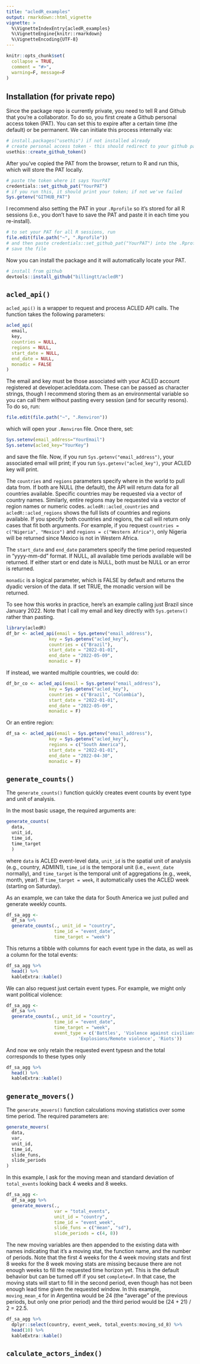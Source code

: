 ```yaml
---
title: "acledR_examples"
output: rmarkdown::html_vignette
vignette: >
  %\VignetteIndexEntry{acledR_examples}
  %\VignetteEngine{knitr::rmarkdown}
  %\VignetteEncoding{UTF-8}
---
```


```r
knitr::opts_chunk$set(
  collapse = TRUE,
  comment = "#>",
  warning=F, message=F
)
```




## Installation (for private repo)

Since the package repo is currently private, you need to tell R and Github that you're a collaborator. To do so, you first create a Github personal access token (PAT). You can set this to expire after a certain time (the default) or be permanent. We can initiate this process internally via:

```r
# install.packages("usethis") if not installed already
# create personal access token - this should redirect to your github page where you can copy the token
usethis::create_github_token()
```


After you've copied the PAT from the browser, return to R and run this, which will store the PAT locally. 

```r
# paste the token where it says YourPAT
credentials::set_github_pat("YourPAT")
# if you run this, it should print your token; if not we've failed
Sys.getenv("GITHUB_PAT")
```

I recommend also setting the PAT in your `.Rprofile` so it's stored for all R sessions (i.e., you don't have to save the PAT and paste it in each time you re-install).

```r
# to set your PAT for all R sessions, run
file.edit(file.path("~", ".Rprofile"))
# and then paste credentials::set_github_pat("YourPAT") into the .Rprofile script
# save the file
```

Now you can install the package and it will automatically locate your PAT.
```r
# install from github
devtools::install_github("billingtt/acledR")
```

## `acled_api()`

`acled_api()` is a wrapper to request and process ACLED API calls. The function takes the following parameters:
```r
acled_api(
  email,
  key,
  countries = NULL,
  regions = NULL,
  start_date = NULL,
  end_date = NULL,
  monadic = FALSE
)
```

The email and key must be those associated with your ACLED account registered at developer.acleddata.com. These can be passed as character strings, though I recommend storing them as an environmental variable so you can call them without pasting every session (and for security resons). To do so, run:
```r
file.edit(file.path("~", ".Renviron"))
```
which will open your `.Renviron` file. Once there, set:
```r
Sys.setenv(email_address="YourEmail")
Sys.setenv(acled_key="YourKey")
```
and save the file. Now, if you run `Sys.getenv("email_address")`, your associated email will print; if you run `Sys.getenv("acled_key")`, your ACLED key will print. 


The `countries` and `regions` parameters specify where in the world to pull data from. If both are NULL (the default), the API will return data for all countries available. Specific countries may be requested via a vector of country names. Similarly, entire regions may be requested via a vector of region names or numeric codes. `acledR::acled_countries` and `acledR::acled_regions` shows the full lists of countries and regions available. If you specify both countries and regions, the call will return only cases that fit both arguments. For example, if you request `countries = c("Nigeria", "Mexico")` and `regions = c("Western Africa")`, only Nigeria will be returned since Mexico is not in Western Africa. 

The `start_date` and `end_date` parameters specify the time period requested in "yyyy-mm-dd" format. If NULL, all available time periods available will be returned. If either start or end date is NULL, both must be NULL or an error is returned. 

`monadic` is a logical parameter, which is FALSE by default and returns the dyadic version of the data. If set TRUE, the monadic version will be returned. 

To see how this works in practice, here's an example calling just Brazil since January 2022. Note that I call my email and key directly with `Sys.getenv()` rather than pasting. 

```r
library(acledR)
df_br <- acled_api(email = Sys.getenv("email_address"),
                key = Sys.getenv("acled_key"),
                countries = c("Brazil"),
                start_date = "2022-01-01",
                end_date = "2022-05-09",
                monadic = F)
```

If instead, we wanted multiple countries, we could do:

```r
df_br_co <- acled_api(email = Sys.getenv("email_address"),
                key = Sys.getenv("acled_key"),
                countries = c("Brazil", "Colombia"),
                start_date = "2022-01-01",
                end_date = "2022-05-09",
                monadic = F)
```

Or an entire region:

```r
df_sa <- acled_api(email = Sys.getenv("email_address"),
                key = Sys.getenv("acled_key"),
                regions = c("South America"),
                start_date = "2022-01-01",
                end_date = "2022-04-30",
                monadic = F)
```



## `generate_counts()`

The `generate_counts()` function quickly creates event counts by event type and unit of analysis. 

In the most basic usage, the required arguments are:

```r
generate_counts(
  data,
  unit_id,
  time_id,
  time_target
  )
```
where `data` is ACLED event-level data, `unit_id` is the spatial unit of analysis (e.g., country, ADMIN1), `time_id` is the temporal unit (i.e., `event_date` normally), and `time_target` is the temporal unit of aggregations (e.g., week, month, year). If `time_target = week`, it automatically uses the ACLED week (starting on Saturday).

As an example, we can take the data for South America we just pulled and generate weekly counts. 
```r
df_sa_agg <-
  df_sa %>% 
  generate_counts(., unit_id = "country", 
                  time_id = "event_date",
                  time_target = "week")
```

This returns a tibble with columns for each event type in the data, as well as a column for the total events:
```r
df_sa_agg %>% 
  head() %>% 
  kableExtra::kable()
```


We can also request just certain event types. For example, we might only want political violence:

```r
df_sa_agg <-
  df_sa %>% 
  generate_counts(., unit_id = "country", 
                  time_id = "event_date",
                  time_target = "week",
                  event_type = c('Battles', 'Violence against civilians', 
                           'Explosions/Remote violence', 'Riots'))
```

And now we only retain the requested event typesn and the total corresponds to these types only

```r
df_sa_agg %>% 
  head() %>% 
  kableExtra::kable()
```






## `generate_movers()`

The `generate_movers()` function calculations moving statistics over some time period. The required parameters are:


```r
generate_movers(
  data,
  var,
  unit_id,
  time_id,
  slide_funs,
  slide_periods
)

```

In this example, I ask for the moving mean and standard deviation of `total_events` looking back 4 weeks and 8 weeks. 

```r
df_sa_agg <- 
  df_sa_agg %>% 
  generate_movers(., 
                  var = "total_events",
                  unit_id = "country",
                  time_id = "event_week",
                  slide_funs = c("mean", "sd"),
                  slide_periods = c(4, 8))
```


The new moving variables are then appended to the existing data with names indicating that it's a moving stat, the function name, and the number of periods. Note that the first 4 weeks for the 4 week moving stats and first 8 weeks for the 8 week moving stats are missing because there are not enough weeks to fill the requested time horizon yet. This is the default behavior but can be turned off if you set `complete=F`. In that case, the moving stats will start to fill in the second period, even though has not been enough lead time given the requested window. In this example, `moving_mean_4` for in Argentina would be 24 (the "average" of the previous periods, but only one prior period) and the third period would be (24 + 21) / 2 = 22.5. 

```r
df_sa_agg %>% 
  dplyr::select(country, event_week, total_events:moving_sd_8) %>% 
  head(10) %>% 
  kableExtra::kable()

```



## `calculate_actors_index()`


